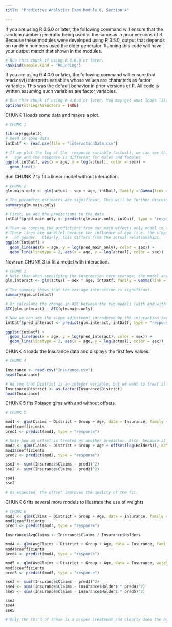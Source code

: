 ---
title: "Predictive Analytics Exam Module 6, Section 4"

---
If you are using R 3.6.0 or later, the following command will ensure that the random number generator being used is the same as in prior versions of R. Because these modules were developed using R 3.5.0, output that depends on random numbers used the older generator. Running this code will have your output match that shown in the modules.


```{r}
# Run this chunk if using R 3.6.0 or later.
RNGkind(sample.kind = "Rounding")
```

If you are using R 4.0.0 or later, the following command will ensure that read.csv() interprets variables whose values are characters as factor variables. This was the default behavior in prior versions of R. All code is written assuming such variables are factor variables.

```{r}
# Run this chunk if using R 4.0.0 or later. You may get what looks like an error message. It can be ignored.
options(stringsAsFactors = TRUE)
```

CHUNK 1 loads some data and makes a plot.

```{r}
# CHUNK 1

library(ggplot2)
# Read in some data
intDatf <- read.csv(file = "interactionData.csv")

# If we plot the log of the  response variable (actual), we can see that relationship between
#   age and the response is different for males and females
ggplot(intDatf, aes(x = age, y = log(actual), color = sex)) +
  geom_line()
```

Run CHUNK 2 to fit a linear model without interaction.

```{r}
# CHUNK 2
glm.main.only <- glm(actual ~ sex + age, intDatf, family = Gamma(link = "log"))

# The parameter estimates are significant. This will be further discussed later in the module. For now just note that all variables are highly significant (p-values extremely small).
summary(glm.main.only)

# First, we add the predictions to the data
intDatf$pred_main_only <- predict(glm.main.only, intDatf, type = "response")

# Then we compare the predictions from our main effects only model to the actuals
# These lines are parallel because the influence of age (i.e. the slope) is independent
#   of gender.  Clearly, this differs from the actual relationships.
ggplot(intDatf) +
  geom_line(aes(x = age, y = log(pred_main_only), color = sex)) +
  geom_line(linetype = 2, aes(x = age, y = log(actual), color = sex))
```

Now run CHUNK 3 to fit a model with interaction.

```{r}
# CHUNK 3
# Note than when specifying the interaction term sex*age, the model automatically includes gender and age as main effects.
glm.interact <- glm(actual ~ sex * age, intDatf, family = Gamma(link = "log"))

# The summary shows that the sex:age interaction is significant.
summary(glm.interact)

# Or calculate the change in AIC between the two models (with and without the interaction). This again indicates the interaction has improved the model (more on AIC later).
AIC(glm.interact) - AIC(glm.main.only)

# Now we can see the slope adjustment introduced by the interaction term
intDatf$pred_interact <- predict(glm.interact, intDatf, type = "response")

ggplot(intDatf) +
  geom_line(aes(x = age, y = log(pred_interact), color = sex)) +
  geom_line(linetype = 2, aes(x = age, y = log(actual), color = sex))
```

CHUNK 4 loads the Insurance data and displays the first few values.

```{r}
# CHUNK 4

Insurance <- read.csv("Insurance.csv")
head(Insurance)

# We see that District is an integer variable, but we want to treat it as a factor.
Insurance$District <- as.factor(Insurance$District)
head(Insurance)
```

CHUNK 5 fits Poisson glms with and without offsets.

```{r}
# CHUNK 5

mod1 <- glm(Claims ~ District + Group + Age, data = Insurance, family = poisson)
mod1$coefficients
pred1 <- predict(mod1, type = "response")

# Note how an offset is treated as another predictor. Also, because it is treated as a variable, the logarithm should be used as the offset.
mod2 <- glm(Claims ~ District + Group + Age + offset(log(Holders)), data = Insurance, family = poisson)
mod2$coefficients
pred2 <- predict(mod2, type = "response")

sse1 <- sum((Insurance$Claims - pred1)^2)
sse2 <- sum((Insurance$Claims - pred2)^2)

sse1
sse2

# As expected, the offset improves the quality of the fit.
```

CHUNK 6 fits several more models to illustrate the use of weights

```{r}
# CHUNK 6
mod3 <- glm(Claims ~ District + Group + Age, data = Insurance, family = gaussian)
mod1$coefficients
pred3 <- predict(mod3, type = "response")

Insurance$AvgClaims <- Insurance$Claims / Insurance$Holders

mod4 <- glm(AvgClaims ~ District + Group + Age, data = Insurance, family = gaussian)
mod4$coefficients
pred4 <- predict(mod4, type = "response")

mod5 <- glm(AvgClaims ~ District + Group + Age, data = Insurance, weights = Holders, family = gaussian)
mod5$coefficients
pred5 <- predict(mod5, type = "response")

sse3 <- sum((Insurance$Claims - pred3)^2)
sse4 <- sum((Insurance$Claims - Insurance$Holders * pred4)^2)
sse5 <- sum((Insurance$Claims - Insurance$Holders * pred5)^2)

sse3
sse4
sse5

# Only the third of these is a proper treatment and clearly does the best, but it is not as good as the Poisson model.
```

 
